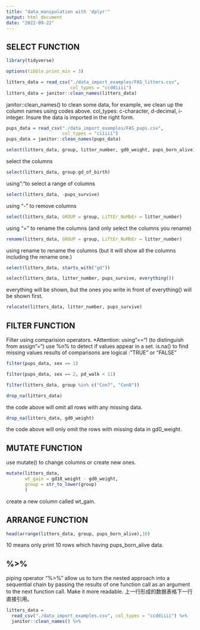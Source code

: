 ```yaml
---
title: "data_manipulation with 'dplyr'"
output: html_document
date: "2022-09-22"
---
```

## SELECT FUNCTION
```r
library(tidyverse)

options(tibble.print_min = 3)

litters_data = read_csv("./data_import_examples/FAS_litters.csv",
                        col_types = "ccddiiii")
litters_data = janitor::clean_names(litters_data)

```
janitor::clean_names() to clean some data, for example, we clean up the column names using codes above.
col_types: c-character, d-decimal, i-integer. Insure the data is imported in the right form.

```r
pups_data = read_csv("./data_import_examples/FAS_pups.csv",
                     col_types = "ciiiii")
pups_data = janitor::clean_names(pups_data)
```

```r
select(litters_data, group, litter_number, gd0_weight, pups_born_alive)
```
select the columns

```r
select(litters_data, group:gd_of_birth)
```
using":"to select a range of columns

```r
select(litters_data, -pups_survive)
```
using "-" to remove columns
```r
select(litters_data, GROUP = group, LiTtEr_NuMbEr = litter_number)
```
using "=" to rename the columns (and only select the columns you rename)
```r
rename(litters_data, GROUP = group, LiTtEr_NuMbEr = litter_number)
```
using rename to rename the columns (but it will show all the columns including the rename one.)

```r
select(litters_data, starts_with("gd"))
```

```r
select(litters_data, litter_number, pups_survive, everything())
```
everything will be shown, but the ones you write in front of everything() will be shown first.

```r
relocate(litters_data, litter_number, pups_survive)
```

## FILTER FUNCTION
Filter using comparision operators. 
*Attention: using"=="! (to distinguish from assign "=")
use %n% to detect if values appear in a set.
is.na() to find missing values
results of comparisons are logical :"TRUE" or "FALSE"
```r
filter(pups_data, sex == 1)
```

```r
filter(pups_data, sex == 2, pd_walk < 11)
```

```r
filter(litters_data, group %in% c("Con7", "Con8"))
```

```r
drop_na(litters_data)
```
the code above will omit all rows with any missing data.

```r
drop_na(litters_data, gd0_weight)
```
the code above will only omit the rows with missing data in gd0_weight.

## MUTATE FUNCTION
use mutate() to change columns or create new ones.
```r
mutate(litters_data,
       wt_gain = gd18_weight - gd0_weight,
       group = str_to_lower(group)
       )
```
create a new column called wt_gain.

## ARRANGE FUNCTION
```r
head(arrange(litters_data, group, pups_born_alive),10)
```
10 means only print 10 rows which having pups_born_alive data.

## %>%
piping operator "%>%" allow us to turn the nested approach into a sequential chain by passing the results of one function call as an argument to the next function call. Make it more readable. 上一行形成的数据表格下一行直接引用。
```r
litters_data = 
  read_csv("./data_import_examples.csv", col_types = "ccddiiii") %>%
  janitor::clean_names() %>%
  
```


